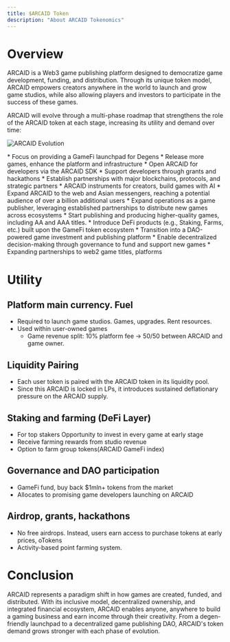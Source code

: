 ```yaml
---
title: $ARCAID Token
description: "About ARCAID Tokenomics"
---
```


# Overview 
ARCAID is a Web3 game publishing platform designed to democratize game development, funding, and distribution. Through its unique token model, ARCAID empowers creators anywhere in the world to launch and grow game studios, while also allowing players and investors to participate in the success of these games.

<Card title="ARCAID Stages" icon="rocket">
  ARCAID will evolve through a multi-phase roadmap that strengthens the role of the ARCAID token at each stage, increasing its utility and demand over time:
</Card>

<img
  className="hidden dark:block"
  src="/images/roadmap.png"
  alt="ARCAID Evolution"
/>

<Steps>
  <Step title="Early Phase">
    * Focus on providing a GameFi launchpad for Degens
    * Release more games, enhance the platform and infrastructure
    * Open ARCAID for developers via the ARCAID SDK
    * Support developers through grants and hackathons
    * Establish partnerships with major blockchains, protocols, and strategic partners
    * ARCAID instruments for creators, build games with AI
  </Step>
  <Step title="Growth Phase">
    * Expand ARCAID to the web and Asian messengers, reaching a potential audience of over a billion additional users
    * Expand operations as a game publisher, leveraging established partnerships to distribute new games across ecosystems
    * Start publishing and producing higher-quality games, including AA and AAA titles. 
    * Introduce DeFi products (e.g., Staking, Farms, etc.) built upon the GameFi token ecosystem
  </Step>
  <Step title="Maturity Phase">
    * Transition into a DAO-powered game investment and publishing platform
    * Enable decentralized decision-making through governance to fund and support new games
    * Expanding partnerships to web2 game titles, platforms 
  </Step>
</Steps>

# Utility

## Platform main currency. Fuel
* Required to launch game studios. Games, upgrades. Rent resources.
* Used within user-owned games
  * Game revenue split: 10% platform fee → 50/50 between ARCAID and game owner.

## Liquidity Pairing
* Each user token is paired with the ARCAID token in its liquidity pool.
* Since this ARCAID is locked in LPs, it introduces sustained deflationary pressure on the ARCAID supply.


## Staking and farming (DeFi Layer)
* For top stakers Opportunity to invest in every game at early stage
* Receive farming rewards from studio revenue
* Option to farm group tokens(ARCAID GameFi index)

## Governance and DAO participation
* GameFi fund, buy back $1mln+ tokens from the market
* Allocates to promising game developers launching on ARCAID 

## Airdrop, grants, hackathons
* No free airdrops. Instead, users earn access to purchase tokens at early prices, oTokens
* Activity-based point farming system.


# Conclusion

ARCAID represents a paradigm shift in how games are created, funded, and distributed. With its inclusive model, decentralized ownership, and integrated financial ecosystem, ARCAID enables anyone, anywhere to build a gaming business and earn income through their creativity. From a degen-friendly launchpad to a decentralized game publishing DAO, ARCAID's token demand grows stronger with each phase of evolution.

